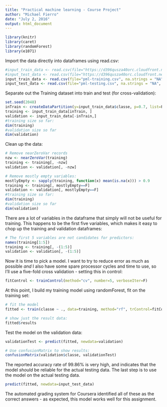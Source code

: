 ```yaml
---
title: "Practical machine learning - Course Project"
author: "Michael Fierro"
date: "July 2, 2016"
output: html_document
---
```


```r
library(knitr)
library(caret)
library(randomForest)
library(e1071)
```

Import the data directly into dataframes using read.csv:
```r
#input_train_data <- read.csv(file="https://d396qusza40orc.cloudfront.net/predmachlearn/pml-training.csv", na.strings = "NA", stringsAsFactors = FALSE)
#input_test_data <- read.csv(file="https://d396qusza40orc.cloudfront.net/predmachlearn/pml-testing.csv", na.strings = "NA", stringsAsFactors = FALSE)
input_train_data <- read.csv(file="pml-training.csv", na.strings = "NA", stringsAsFactors = FALSE)
input_test_data <- read.csv(file="pml-testing.csv", na.strings = "NA", stringsAsFactors = FALSE)
```

Separate out the Training dataset into train and test (for cross-validation):

```r
set.seed(2048)
inTrain <- createDataPartition(y=input_train_data$classe, p=0.7, list=F)
training <- input_train_data[inTrain, ]
validation <- input_train_data[-inTrain,]
#training size so far:
dim(training)
#validation size so far
dim(validation)
```

Clean up the data:
```r
# Remove nearZeroVar records
nzw <- nearZeroVar(training)
training <- training[, -nzw]
validation <- validation[, -nzw]

# Remove mostly empty variables:
mostlyEmpty <- sapply(training, function(x) mean(is.na(x))) > 0.9
training <- training[, mostlyEmpty==F]
validation <- validation[, mostlyEmpty==F]
#training size so far:
dim(training)
#validation size so far
dim(validation)
```

There are a lot of variables in the dataframe that simply will not be useful for training. This happens to be the first five variables, which makes it easy to chop up the training and validation dataframes:

```r
# The first 5 variables are not candidates for predictors:
names(training[1:5])
training <- training[, -(1:5)]
validation <- validation[, -(1:5)]
```

Now it is time to pick a model. I want to try to reduce error as much as possible *and* I also have some spare processor cycles and time to use, so I'll use a five-fold cross validation - setting this in control:

```r
fitControl <- trainControl(method="cv", number=5, verboseIter=F)
```

At this point, I build my training model using randomForest, fit on the training set:

```r
# fit the model
fitted <- train(classe ~ ., data=training, method="rf", trControl=fitControl)

# show just the result data:
fitted$results
```

Test the model on the validation data:

```r
validationTest <- predict(fitted, newdata=validation)

# Use confusionMatrix to show results:
confusionMatrix(validation$classe, validationTest)

```

The reported accuracy rate of 99.86% is very high, and indicates that the model *should* be reliable for the actual testing data. The last step is to use the model on the actual testing data.

```r
predict(fitted, newdata=input_test_data)
```

The automated grading system for Coursera identified all of these as the correct answers - as expected, this model works well for this assignment.
